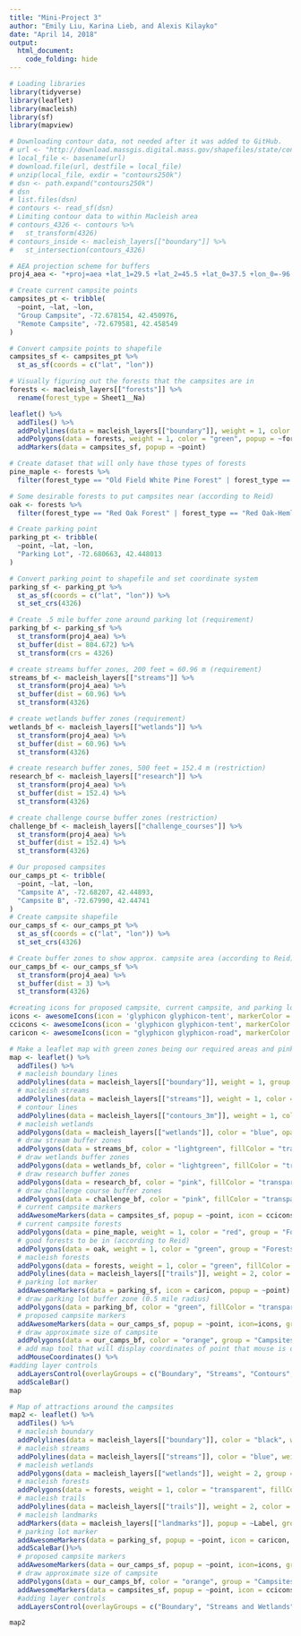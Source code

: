 ```yaml
---
title: "Mini-Project 3"
author: "Emily Liu, Karina Lieb, and Alexis Kilayko"
date: "April 14, 2018"
output: 
  html_document:
    code_folding: hide
---
```


```r
# Loading libraries
library(tidyverse)
library(leaflet)
library(macleish)
library(sf)
library(mapview)
```

```r
# Downloading contour data, not needed after it was added to GitHub. 
# url <- "http://download.massgis.digital.mass.gov/shapefiles/state/contours250k.zip"
# local_file <- basename(url)
# download.file(url, destfile = local_file)
# unzip(local_file, exdir = "contours250k")
# dsn <- path.expand("contours250k")
# dsn
# list.files(dsn)
# contours <- read_sf(dsn)
# Limiting contour data to within Macleish area
# contours_4326 <- contours %>%
#   st_transform(4326)
# contours_inside <- macleish_layers[["boundary"]] %>%
#   st_intersection(contours_4326)
```

```r
# AEA projection scheme for buffers
proj4_aea <- "+proj=aea +lat_1=29.5 +lat_2=45.5 +lat_0=37.5 +lon_0=-96 +x_0=0 +y_0=0 +ellps=GRS80 +datum=NAD83 +units=m +no_defs"
```

```r
# Create current campsite points
campsites_pt <- tribble(
  ~point, ~lat, ~lon,
  "Group Campsite", -72.678154, 42.450976,
  "Remote Campsite", -72.679581, 42.458549
)

# Convert campsite points to shapefile
campsites_sf <- campsites_pt %>%
  st_as_sf(coords = c("lat", "lon"))
```

```r
# Visually figuring out the forests that the campsites are in
forests <- macleish_layers[["forests"]] %>%
  rename(forest_type = Sheet1__Na)

leaflet() %>%
  addTiles() %>%
  addPolylines(data = macleish_layers[["boundary"]], weight = 1, color = "black") %>%
  addPolygons(data = forests, weight = 1, color = "green", popup = ~forest_type) %>%
  addMarkers(data = campsites_sf, popup = ~point)

# Create dataset that will only have those types of forests
pine_maple <- forests %>%
  filter(forest_type == "Old Field White Pine Forest" | forest_type == "Sugar Maple Forest")

# Some desirable forests to put campsites near (according to Reid)
oak <- forests %>%
  filter(forest_type == "Red Oak Forest" | forest_type == "Red Oak-Hemlock Forest" | forest_type == "Abandoned Pasture")
```

```r
# Create parking point
parking_pt <- tribble(
  ~point, ~lat, ~lon,
  "Parking Lot", -72.680663, 42.448013 
)

# Convert parking point to shapefile and set coordinate system
parking_sf <- parking_pt %>%
  st_as_sf(coords = c("lat", "lon")) %>%
  st_set_crs(4326)

# Create .5 mile buffer zone around parking lot (requirement)
parking_bf <- parking_sf %>%
  st_transform(proj4_aea) %>%
  st_buffer(dist = 804.672) %>%
  st_transform(crs = 4326)

```

```r
# create streams buffer zones, 200 feet = 60.96 m (requirement)
streams_bf <- macleish_layers[["streams"]] %>%
  st_transform(proj4_aea) %>%
  st_buffer(dist = 60.96) %>%
  st_transform(4326)

# create wetlands buffer zones (requirement)
wetlands_bf <- macleish_layers[["wetlands"]] %>%
  st_transform(proj4_aea) %>%
  st_buffer(dist = 60.96) %>%
  st_transform(4326)

# create research buffer zones, 500 feet = 152.4 m (restriction)
research_bf <- macleish_layers[["research"]] %>%
  st_transform(proj4_aea) %>%
  st_buffer(dist = 152.4) %>%
  st_transform(4326)

# create challenge course buffer zones (restriction)
challenge_bf <- macleish_layers[["challenge_courses"]] %>%
  st_transform(proj4_aea) %>%
  st_buffer(dist = 152.4) %>%
  st_transform(4326)
```

```r
# Our proposed campsites
our_camps_pt <- tribble(
  ~point, ~lat, ~lon,
  "Campsite A", -72.68207, 42.44893,
  "Campsite B", -72.67990, 42.44741
)
# Create campsite shapefile
our_camps_sf <- our_camps_pt %>%
  st_as_sf(coords = c("lat", "lon")) %>%
  st_set_crs(4326)

# Create buffer zones to show approx. campsite area (according to Reid)
our_camps_bf <- our_camps_sf %>%
  st_transform(proj4_aea) %>%
  st_buffer(dist = 3) %>%
  st_transform(4326)
```


```r
#creating icons for proposed campsite, current campsite, and parking lot markers
icons <- awesomeIcons(icon = 'glyphicon glyphicon-tent', markerColor = 'orange')
ccicons <- awesomeIcons(icon = 'glyphicon glyphicon-tent', markerColor = 'blue')
caricon <- awesomeIcons(icon = "glyphicon glyphicon-road", markerColor = 'green')

# Make a leaflet map with green zones being our required areas and pink/red zones are our restricted areas
map <- leaflet() %>%
  addTiles() %>%
  # macleish boundary lines
  addPolylines(data = macleish_layers[["boundary"]], weight = 1, group = "Boundary") %>%
  # macleish streams
  addPolylines(data = macleish_layers[["streams"]], weight = 1, color = "blue", group = "Streams") %>%
  # contour lines
  addPolylines(data = macleish_layers[["contours_3m"]], weight = 1, color = "black", group = "Contours") %>%
  # macleish wetlands
  addPolygons(data = macleish_layers[["wetlands"]], color = "blue", opacity = 0.5, group = "Wetlands") %>%
  # draw stream buffer zones
  addPolygons(data = streams_bf, color = "lightgreen", fillColor = "transparent", group = "Streams") %>%
  # draw wetlands buffer zones
  addPolygons(data = wetlands_bf, color = "lightgreen", fillColor = "transparent", group = "Wetlands") %>%
  # draw research buffer zones
  addPolygons(data = research_bf, color = "pink", fillColor = "transparent", group = "Research Area") %>%
  # draw challenge course buffer zones
  addPolygons(data = challenge_bf, color = "pink", fillColor = "transparent", group = "Challenge Course") %>%
  # current campsite markers
  addAwesomeMarkers(data = campsites_sf, popup = ~point, icon = ccicons, group = "Campsites") %>%
  # current campsite forests
  addPolygons(data = pine_maple, weight = 1, color = "red", group = "Forests") %>%
  # good forests to be in (according to Reid)
  addPolygons(data = oak, weight = 1, color = "green", group = "Forests") %>%
  # macleish forests
  addPolygons(data = forests, weight = 1, color = "green", fillColor = "transparent", popup = ~forest_type) %>%
  addPolylines(data = macleish_layers[["trails"]], weight = 2, color = ~color, label = ~name) %>%
  # parking lot marker
  addAwesomeMarkers(data = parking_sf, icon = caricon, popup = ~point) %>%
  # draw parking lot buffer zone (0.5 mile radius)
  addPolygons(data = parking_bf, color = "green", fillColor = "transparent", group = "Parking") %>%
  # proposed campsite markers
  addAwesomeMarkers(data = our_camps_sf, popup = ~point, icon=icons, group = "Campsites") %>%
  # draw approximate size of campsite
  addPolygons(data = our_camps_bf, color = "orange", group = "Campsites") %>%
  # add map tool that will display coordinates of point that mouse is over
  addMouseCoordinates() %>%
#adding layer controls
  addLayersControl(overlayGroups = c("Boundary", "Streams", "Contours", "Wetlands", "Research Area", "Challenge Course", "Forests", "Parking", "Campsites"), options = layersControlOptions(collapsed = FALSE)) %>%
  addScaleBar()
map  
```


```r
# Map of attractions around the campsites
map2 <- leaflet() %>%
  addTiles() %>%
  # macleish boundary
  addPolylines(data = macleish_layers[["boundary"]], color = "black", weight = 1, opacity = 0.5, group = "Boundary") %>%
  # macleish streams
  addPolylines(data = macleish_layers[["streams"]], color = "blue", weight = 2, group = "Streams and Wetlands") %>%
  # macleish wetlands
  addPolygons(data = macleish_layers[["wetlands"]], weight = 2, group = "Streams and Wetlands") %>%
  # macleish forests
  addPolygons(data = forests, weight = 1, color = "transparent", fillColor = "transparent", popup = ~forest_type) %>%
  # macleish trails
  addPolylines(data = macleish_layers[["trails"]], weight = 2, color = ~color, label = ~name, group = "Trails") %>%
  # macleish landmarks
  addMarkers(data = macleish_layers[["landmarks"]], popup = ~Label, group = "Landmarks") %>%
  # parking lot marker
  addAwesomeMarkers(data = parking_sf, popup = ~point, icon = caricon, group = "Parking Lot") %>%
  addScaleBar()%>%
  # proposed campsite markers
  addAwesomeMarkers(data = our_camps_sf, popup = ~point, icon=icons, group = "Campsites") %>%
  # draw approximate size of campsite
  addPolygons(data = our_camps_bf, color = "orange", group = "Campsites")%>%
  addAwesomeMarkers(data = campsites_sf, popup = ~point, icon = ccicons, group = "Campsites") %>%
  #adding layer controls
  addLayersControl(overlayGroups = c("Boundary", "Streams and Wetlands", "Trails", "Landmarks", "Parking Lot", "Campsites"), options = layersControlOptions(collapsed = FALSE)) 

map2
```